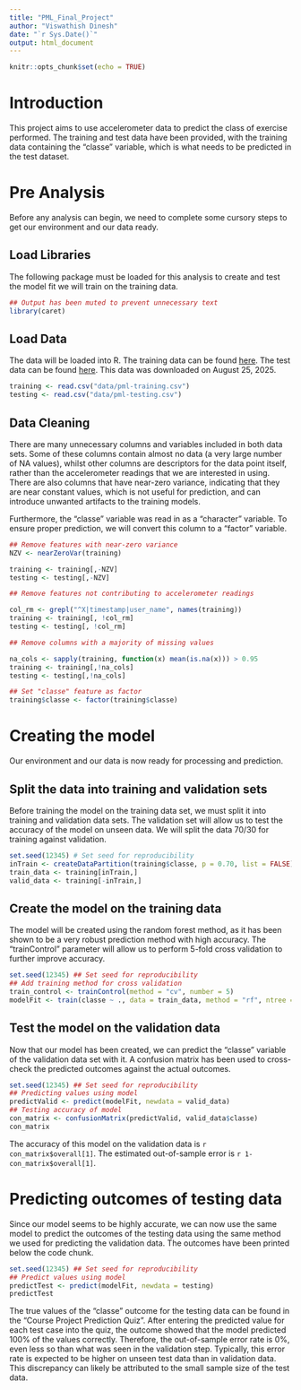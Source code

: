 ```yaml
---
title: "PML_Final_Project"
author: "Viswathish Dinesh"
date: "`r Sys.Date()`"
output: html_document
---
```


```r
knitr::opts_chunk$set(echo = TRUE)
```

# Introduction

This project aims to use accelerometer data to predict the class of exercise performed. The training and test data have been provided, with the training data containing the "classe" variable, which is what needs to be predicted in the test dataset.

# Pre Analysis

Before any analysis can begin, we need to complete some cursory steps to get our environment and our data ready.

## Load Libraries

The following package must be loaded for this analysis to create and test the model fit we will train on the training data.

```r
## Output has been muted to prevent unnecessary text
library(caret)
```

## Load Data

The data will be loaded into R. The training data can be found [here](https://d396qusza40orc.cloudfront.net/predmachlearn/pml-training.csv). The test data can be found [here](https://d396qusza40orc.cloudfront.net/predmachlearn/pml-testing.csv). This data was downloaded on August 25, 2025.

```r
training <- read.csv("data/pml-training.csv")
testing <- read.csv("data/pml-testing.csv")
```

## Data Cleaning

There are many unnecessary columns and variables included in both data sets. Some of these columns contain almost no data (a very large number of NA values), whilst other columns are descriptors for the data point itself, rather than the accelerometer readings that we are interested in using. There are also columns that have near-zero variance, indicating that they are near constant values, which is not useful for prediction, and can introduce unwanted artifacts to the training models.

Furthermore, the "classe" variable was read in as a "character" variable. To ensure proper prediction, we will convert this column to a "factor" variable.

```r
## Remove features with near-zero variance
NZV <- nearZeroVar(training)

training <- training[,-NZV]
testing <- testing[,-NZV]

## Remove features not contributing to accelerometer readings

col_rm <- grepl("^X|timestamp|user_name", names(training))
training <- training[, !col_rm]
testing <- testing[, !col_rm]

## Remove columns with a majority of missing values

na_cols <- sapply(training, function(x) mean(is.na(x))) > 0.95
training <- training[,!na_cols]
testing <- testing[,!na_cols]

## Set "classe" feature as factor
training$classe <- factor(training$classe)
```

# Creating the model

Our environment and our data is now ready for processing and prediction.

## Split the data into training and validation sets

Before training the model on the training data set, we must split it into training and validation data sets. The validation set will allow us to test the accuracy of the model on unseen data. We will split the data 70/30 for training against validation.

```r
set.seed(12345) # Set seed for reproducibility
inTrain <- createDataPartition(training$classe, p = 0.70, list = FALSE)
train_data <- training[inTrain,]
valid_data <- training[-inTrain,]
```

## Create the model on the training data

The model will be created using the random forest method, as it has been shown to be a very robust prediction method with high accuracy. The "trainControl" parameter will allow us to perform 5-fold cross validation to further improve accuracy.

```r
set.seed(12345) ## Set seed for reproducibility
## Add training method for cross validation
train_control <- trainControl(method = "cv", number = 5)
modelFit <- train(classe ~ ., data = train_data, method = "rf", ntree = 250, trControl = train_control)
```

## Test the model on the validation data

Now that our model has been created, we can predict the "classe" variable of the validation data set with it. A confusion matrix has been used to cross-check the predicted outcomes against the actual outcomes.

```r
set.seed(12345) ## Set seed for reproducibility
## Predicting values using model
predictValid <- predict(modelFit, newdata = valid_data)
## Testing accuracy of model
con_matrix <- confusionMatrix(predictValid, valid_data$classe)
con_matrix
```

The accuracy of this model on the validation data is `r con_matrix$overall[1]`. The estimated out-of-sample error is `r 1-con_matrix$overall[1]`.

# Predicting outcomes of testing data

Since our model seems to be highly accurate, we can now use the same model to predict the outcomes of the testing data using the same method we used for predicting the validation data. The outcomes have been printed below the code chunk.

```r
set.seed(12345) ## Set seed for reproducibility
## Predict values using model
predictTest <- predict(modelFit, newdata = testing)
predictTest
```

The true values of the "classe" outcome for the testing data can be found in the "Course Project Prediction Quiz". After entering the predicted value for each test case into the quiz, the outcome showed that the model predicted 100% of the values correctly. Therefore, the out-of-sample error rate is 0%, even less so than what was seen in the validation step. Typically, this error rate is expected to be higher on unseen test data than in validation data. This discrepancy can likely be attributed to the small sample size of the test data. 
